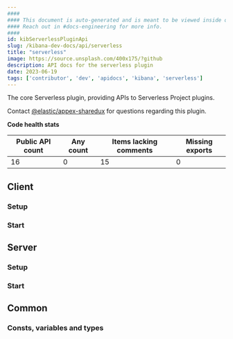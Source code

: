```yaml
---
####
#### This document is auto-generated and is meant to be viewed inside our experimental, new docs system.
#### Reach out in #docs-engineering for more info.
####
id: kibServerlessPluginApi
slug: /kibana-dev-docs/api/serverless
title: "serverless"
image: https://source.unsplash.com/400x175/?github
description: API docs for the serverless plugin
date: 2023-06-19
tags: ['contributor', 'dev', 'apidocs', 'kibana', 'serverless']
---
```


The core Serverless plugin, providing APIs to Serverless Project plugins.

Contact [@elastic/appex-sharedux](https://github.com/orgs/elastic/teams/appex-sharedux) for questions regarding this plugin.

**Code health stats**

| Public API count  | Any count | Items lacking comments | Missing exports |
|-------------------|-----------|------------------------|-----------------|
| 16 | 0 | 15 | 0 |

## Client

### Setup
<DocDefinitionList data={[serverlessObj.client.setup]}/>

### Start
<DocDefinitionList data={[serverlessObj.client.start]}/>

## Server

### Setup
<DocDefinitionList data={[serverlessObj.server.setup]}/>

### Start
<DocDefinitionList data={[serverlessObj.server.start]}/>

## Common

### Consts, variables and types
<DocDefinitionList data={serverlessObj.common.misc}/>

